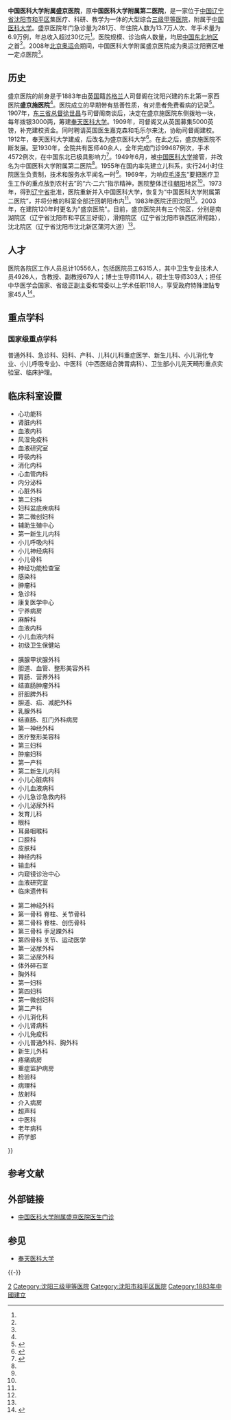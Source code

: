 {{Hospital Clinic Information
|name = 中国医科大学附属盛京医院<br />Shengjing Hospital of China Medical University
|else_name = 中国医科大学附属第二医院
|logo                          =
|abbreviated_name = 医大二院、盛京医院
|open_date                     = 1883年
|closing_date                  =
|area                          = 54万平方米
|location                      = [[沈阳市|沈阳市]][[和平区_(沈阳市)|和平区]][[三好街|三好街]]154号
|telephone_no                  = {{tel|86|24|96615}}
|Division_of_medical_liability = [[三级甲等医院|三级甲等医院]]
|sickbed                       = 4818
|special_medical               =[[外科学|普通外科]]、[[急症室|急诊科]]、[[妇科学|妇科]]、[[产科学|产科]]、[[小儿科|儿科]]等
|key_people = 郭启勇（院长）
|manager = 
|num_employees = 10556人
|homepage = www.sj-hospital.org
|footnotes =
|width = 
}}

'''中国医科大学附属盛京医院'''，原'''中国医科大学附属第二医院'''，是一家位于[[中华人民共和国|中国]][[辽宁省|辽宁省]][[沈阳市|沈阳市]][[和平区_(沈阳市)|和平区]]集医疗、科研、教学为一体的大型综合[[三级甲等医院|三级甲等医院]]，附属于[[中国医科大学|中国医科大学]]。盛京医院年门急诊量为281万、年住院人数为13.7万人次、年手术量为6.9万例，年总收入超过30亿元<ref name="医道" />。医院规模、诊治病人数量，均居[[中国东北地区|中国东北地区]]之首<ref name="医道" />。2008年[[2008年夏季奥林匹克运动会|北京奥运会]]期间，中国医科大学附属盛京医院成为奥运沈阳赛区唯一定点医院<ref name="医道" />。

== 历史 ==
盛京医院的前身是于1883年由[[英国|英国]]籍[[苏格兰|苏格兰]]人司督阁在沈阳兴建的东北第一家西医院'''盛京施医院'''<ref name="医院简介" />。医院成立的早期带有慈善性质，有对患者免费看病的记录<ref name="优待券">{{cite news |author=王晓波 |title=盛京医院兑现百年“优待券” |url=http://news.lnd.com.cn/htm/2013-06/06/content_2982838.htm |work=时代商报 |publisher= |date=2013-06-06 |accessdate=2013-08-07 |archive-url=https://web.archive.org/web/20160203083502/http://news.lnd.com.cn/htm/2013-06/06/content_2982838.htm |archive-date=2016-02-03 |dead-url=yes }}</ref>。1907年，[[东三省总督|东三省总督]][[徐世昌|徐世昌]]与司督阁商谈后，决定在盛京施医院东侧拨地一块，每年拨银3000两，筹建[[奉天医科大学|奉天医科大学]]。1909年，司督阁又从英国募集5000英镑，补充建校资金。同时聘请英国医生嘉克森和毛乐尔来沈，协助司督阁建校。1912年，奉天医科大学建成，后改名为盛京医科大学<ref name="徐世昌">{{cite news|author=李彤|title=百年老建筑“盛京施医院”教工宿舍首现|url=http://news.syd.com.cn/content/2009-09/11/content_24576522.htm|work=沈阳日报|publisher=沈阳日报传媒集团|date=2009-09-11|accessdate=2013-08-07|deadurl=yes|archiveurl=https://web.archive.org/web/20160201171403/http://news.syd.com.cn/content/2009-09/11/content_24576522.htm|archivedate=2016-02-01}}</ref>。在此之后，盛京施医院不断发展。至1930年，全院共有医师40余人，全年完成门诊99487例次，手术4572例次，在中国东北已极具影响力<ref name="医道">{{Cite web|url=http://www.sj-hospital.org/resposity.cisp?flag=hospital_century&resId=540a6bcc-3593-4365-bbda-fc82d3f5810a|title=医道仁心逾百年|accessdate=2013-08-07|work=中国医科大学附属盛京医院|publisher=|date=|deadurl=yes|archiveurl=https://web.archive.org/web/20121020035736/http://www.sj-hospital.org/resposity.cisp?flag=hospital_century&resId=540a6bcc-3593-4365-bbda-fc82d3f5810a|archivedate=2012-10-20}}</ref>。1949年6月，被[[中国医科大学|中国医科大学]]接管，并改名为中国医科大学附属第二医院<ref name="医院简介" />。1955年在国内率先建立儿科系，实行24小时住院医生负责制，技术和服务水平闻名一时<ref name="医道" />。1969年，为响应[[毛泽东|毛泽东]]“要把医疗卫生工作的重点放到农村去”的“六·二六”指示精神，医院整体迁往[[朝阳市|朝阳]]地区<ref name="医院简介" />。1973年，得到[[辽宁省|辽宁省]]批准，医院重新并入中国医科大学，恢复为“中国医科大学附属第二医院”，并将分散的科室全部迁回朝阳市内<ref name="医道" />。1983年医院迁回沈阳<ref name="医院简介" />。2003年，在建院120年时更名为"盛京医院"。目前，盛京医院共有三个院区，分别是南湖院区（辽宁省沈阳市和平区三好街），滑翔院区（辽宁省沈阳市铁西区滑翔路），沈北院区（辽宁省沈阳市沈北新区蒲河大道）<ref name="医院简介" />。

== 人才 ==
医院各院区工作人员总计10556人，包括医院员工6315人，其中卫生专业技术人员4926人，含教授、副教授679人；博士生导师114人，硕士生导师303人；担任中华医学会国家、省级正副主委和常委以上学术任职118人，享受政府特殊津贴专家45人<ref name="医院简介">{{Cite web |url=http://www.sj-hospital.org/resposity.cisp?flag=hospital_intr#简介 |title=医院简介 |accessdate=2013-05-22 |archive-date=2013-05-28 |archive-url=https://web.archive.org/web/20130528040523/http://www.sj-hospital.org/resposity.cisp?flag=hospital_intr#简介 |dead-url=no }}</ref>。

==重点学科==
===国家级重点学科===
普通外科、急诊科、妇科、产科、儿科(儿科重症医学、新生儿科、小儿消化专业、小儿呼吸专业)、中医科（中西医结合脾胃病科）、卫生部小儿先天畸形重点实验室、临床护理。

== 临床科室设置 ==
{{col-begin}}
{{col-4}}
*心功能科
*肾脏内科
*血液内科
*风湿免疫科
*血液研究室
*呼吸内科
*消化内科
*心血管内科
*内分泌科
*心脏外科
*第二妇科
*妇科盆底疾病科
*第二微创妇科
*辅助生殖中心
*第一新生儿内科
*小儿呼吸内科
*小儿神经病科
*小儿骨科
*神经功能检查室
*感染科
*肿瘤科
*急诊科
*康复医学中心
*宁养病房
*麻醉科
*血液内科
*小儿血液内科
*初级卫生保健站
{{col-4}}
*胰腺甲状腺外科
*胆道、血管、整形美容外科
*胃肠、营养外科
*结直肠肿瘤外科
*肝胆脾外科
* 胆道、疝、减肥外科
*乳腺外科
*结直肠、肛门外科病房
*第一神经外科
*医疗整形美容科
*第三妇科
*肿瘤妇科
*第一产科
*第二新生儿内科
*小儿心脏病科
*小儿血液病科
*小儿急诊急救内科
*小儿泌尿外科
*发育儿科
*眼科
*耳鼻咽喉科
*口腔科
*皮肤科
*神经内科
*输血科
*内窥镜诊治中心
*血液研究室
*临床遗传科
{{col-4}}
*第二神经外科
*第一骨科 脊柱、关节骨科
*第二骨科 脊柱、创伤骨科
*第三骨科 手足踝外科
*第四骨科 关节、运动医学
*第一泌尿外科
*第二泌尿外科
*体外碎石室
*胸外科
*第一妇科
*第四妇科
*第一微创妇科
*第二产科
*小儿消化科
*小儿肾病科 
*小儿免疫科
*小儿普通外科、胸外科
*新生儿外科
*疼痛病房
*重症监护病房
*检验科
*病理科
*放射科
*介入病房
*超声科
*中医科
*老年病科
*药学部
{{col-end}}
}}

== 参考文献 ==
{{Reflist}}

== 外部链接 ==
*[http://www.mingyihui.net/hospital_1206.html 中国医科大学附属盛京医院医生门诊]{{Wayback|url=http://www.mingyihui.net/hospital_1206.html |date=20201129130250 }}

== 参见 ==
{{Portal box|医学|沈阳|辽宁}}
* [[奉天医科大学|奉天医科大学]]

{{-}}
{{中国医科大学}}
{{沈阳近代历史文化专题}}
{{Liaoning topics}}

[[Category:中国医科大学附属医院|2]]
[[Category:沈阳三级甲等医院|Category:沈阳三级甲等医院]]
[[Category:沈阳市和平区医院|Category:沈阳市和平区医院]]
[[Category:1883年中國建立|Category:1883年中國建立]]